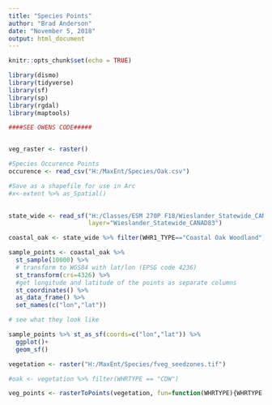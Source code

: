 ```yaml
---
title: "Species Points"
author: "Brad Anderson"
date: "November 5, 2018"
output: html_document
---
```


```r
knitr::opts_chunk$set(echo = TRUE)
```

```r
library(dismo)
library(tidyverse)
library(sf)
library(sp)
library(rgdal)
library(maptools)


```

```r
####SEE OWENS CODE#####


veg_raster <- raster()

#Species Occurence Points
occurence <- read_csv("H:/MaxEnt/Species/Oak.csv")

#Save as a shapefile for use in Arc
#x<-extent %>% as_Spatial()
  
```

```r

state_wide <- read_sf("H:/Classes/ESM 270P F18/Wieslander_Statewide_CANAD83",
                      layer="Wieslander_Statewide_CANAD83")

coastal_oak <- state_wide %>% filter(WHR1_TYPE=="Coastal Oak Woodland")

sample_points <- coastal_oak %>%
  st_sample(10000) %>%
  # transform to WGS84 with lat/lon (EPSG code 4236)
  st_transform(crs=4326) %>%
  #get longitude and latitude of the points as separate columns
  st_coordinates() %>% 
  as_data_frame() %>% 
  set_names(c("lon","lat"))

# see what they look like

sample_points %>% st_as_sf(coords=c("lon","lat")) %>%
  ggplot()+
  geom_sf()

```

```r

vegetation <- raster("H:/MaxEnt/Species/fveg_seedzones.tif")

#oak <- vegetation %>% filter(WHRTYPE == "COW")

veg_points <- rasterToPoints(vegetation, fun=function(WHRTYPE){WHRTYPE == "COW"})
  
```

